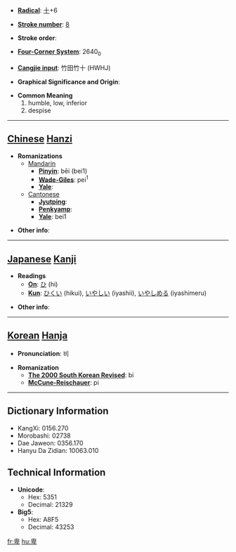 * '''[[Wiktionary:Chinese radical index| Radical]]''': [[Wiktionary:Chinese radical index 十|十]]+6

* '''[[Wiktionary:Chinese total strokes index|Stroke number]]''': [[Wiktionary:Chinese total strokes index 8|8]]

* '''Stroke order''': 

* '''[[Wiktionary:Chinese four corner index|Four-Corner System]]''': 2640<sub>0</sub>

* '''[[Wiktionary:Chinese Cangjie index|Cangjie input]]''': 竹田竹十 (HWHJ)

* '''Graphical Significance and Origin''': 

* '''Common Meaning'''
*#humble, low, inferior
*# despise


----

== [[Chinese]] [[Hanzi]] ==

* '''Romanizations'''
** [[Mandarin]]
*** '''[[Pinyin]]''': bēi (bei1)
*** '''[[Wade-Giles]]''': pei<sup>1</sup>
*** '''[[Yale]]''': 
**[[Cantonese]]
***'''[[Jyutping]]''':
***'''[[Penkyamp]]''': 
***'''[[Yale]]''': bei1

* '''Other info''': 

----

== [[Japanese]] [[Kanji]] ==

* '''Readings'''
** '''[[On]]''': [[ひ]] (hi)
** '''[[Kun]]''': [[ひくい]] (hikui), [[いやしい]] (iyashii), [[いやしめる]] (iyashimeru)

* '''Other info''':  

----

== [[Korean]] [[Hanja]] ==

* '''Pronunciation''': 비

* '''Romanization'''
** '''[[The 2000 South Korean Revised Romanization|The 2000 South Korean Revised]]''': bi
** '''[[McCune-Reischauer]]''': pi

----

== Dictionary Information ==

* KangXi: 0156.270
* Morobashi: 02738
* Dae Jaweon: 0356.170
* Hanyu Da Zidian: 10063.010

== Technical Information ==

* '''Unicode''':
** Hex: 5351
** Decimal: 21329
* '''Big5''':
** Hex: A8F5
** Decimal: 43253

[[fr:卑]]
[[hu:卑]]